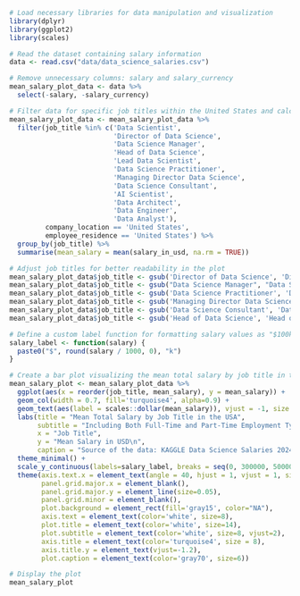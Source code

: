 ```r
# Load necessary libraries for data manipulation and visualization
library(dplyr)
library(ggplot2)
library(scales)
```

```r
# Read the dataset containing salary information
data <- read.csv("data/data_science_salaries.csv")
```

```r
# Remove unnecessary columns: salary and salary_currency
mean_salary_plot_data <- data %>%
  select(-salary, -salary_currency)
```

```r
# Filter data for specific job titles within the United States and calculate the mean salary
mean_salary_plot_data <- mean_salary_plot_data %>%
  filter(job_title %in% c('Data Scientist',
                          'Director of Data Science',
                          'Data Science Manager',
                          'Head of Data Science',
                          'Lead Data Scientist',
                          'Data Science Practitioner',
                          'Managing Director Data Science',
                          'Data Science Consultant',
                          'AI Scientist',
                          'Data Architect',
                          'Data Engineer',
                          'Data Analyst'),
         company_location == 'United States',
         employee_residence == 'United States') %>%
  group_by(job_title) %>%
  summarise(mean_salary = mean(salary_in_usd, na.rm = TRUE))
```

```r
# Adjust job titles for better readability in the plot
mean_salary_plot_data$job_title <- gsub('Director of Data Science', 'Director of\nData Science', mean_salary_plot_data$job_title)
mean_salary_plot_data$job_title <- gsub("Data Science Manager", "Data Science\nManager", mean_salary_plot_data$job_title)
mean_salary_plot_data$job_title <- gsub('Data Science Practitioner', 'Data Science\nPractitioner', mean_salary_plot_data$job_title)
mean_salary_plot_data$job_title <- gsub('Managing Director Data Science', 'Managing Director\nof Data Science', mean_salary_plot_data$job_title)
mean_salary_plot_data$job_title <- gsub('Data Science Consultant', 'Data Science\nConsultant', mean_salary_plot_data$job_title)
mean_salary_plot_data$job_title <- gsub('Head of Data Science', 'Head of\nData Science', mean_salary_plot_data$job_title)
```

```r
# Define a custom label function for formatting salary values as "$100k"
salary_label <- function(salary) {
  paste0("$", round(salary / 1000, 0), "k")
}
```

```r
# Create a bar plot visualizing the mean total salary by job title in the USA, for both full-time and part-time employment types
mean_salary_plot <- mean_salary_plot_data %>%
  ggplot(aes(x = reorder(job_title, mean_salary), y = mean_salary)) +
  geom_col(width = 0.7, fill='turquoise4', alpha=0.9) + 
  geom_text(aes(label = scales::dollar(mean_salary)), vjust = -1, size = 2.1, color = "white") + 
  labs(title = "Mean Total Salary by Job Title in the USA",
       subtitle = "Including Both Full-Time and Part-Time Employment Types",
       x = "Job Title",
       y = "Mean Salary in USD\n",
       caption = "Source of the data: KAGGLE Data Science Salaries 2024") +
  theme_minimal() +
  scale_y_continuous(labels=salary_label, breaks = seq(0, 300000, 50000), limits=c(0, 300000)) +
  theme(axis.text.x = element_text(angle = 40, hjust = 1, vjust = 1, size = 8), 
        panel.grid.major.x = element_blank(),
        panel.grid.major.y = element_line(size=0.05),
        panel.grid.minor = element_blank(),
        plot.background = element_rect(fill='gray15', color="NA"),
        axis.text = element_text(color='white', size=8),
        plot.title = element_text(color='white', size=14),
        plot.subtitle = element_text(color='white', size=8, vjust=2),
        axis.title = element_text(color='turquoise4', size = 8),
        axis.title.y = element_text(vjust=-1.2),
        plot.caption = element_text(color='gray70', size=6))
```

```r
# Display the plot
mean_salary_plot
```